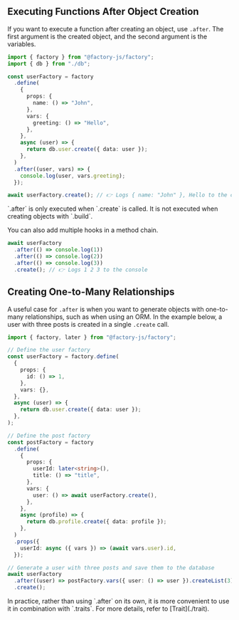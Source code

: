 
## Executing Functions After Object Creation

If you want to execute a function after creating an object, use `.after`. The first argument is the created object, and the second argument is the variables.

```ts {18-20}
import { factory } from "@factory-js/factory";
import { db } from "./db";

const userFactory = factory
  .define(
    {
      props: {
        name: () => "John",
      },
      vars: {
        greeting: () => "Hello",
      },
    },
    async (user) => {
      return db.user.create({ data: user });
    },
  )
  .after((user, vars) => {
    console.log(user, vars.greeting);
  });

await userFactory.create(); // 👉 Logs { name: "John" }, Hello to the console
```

<Callout type="warning" emoji="⚠️">
  `.after` is only executed when `.create` is called. It is not executed when
  creating objects with `.build`.
</Callout>

You can also add multiple hooks in a method chain.

```ts
await userFactory
  .after(() => console.log(1))
  .after(() => console.log(2))
  .after(() => console.log(3))
  .create(); // 👉 Logs 1 2 3 to the console
```

## Creating One-to-Many Relationships

A useful case for `.after` is when you want to generate objects with one-to-many relationships, such as when using an ORM. In the example below, a user with three posts is created in a single `.create` call.

```ts {38}
import { factory, later } from "@factory-js/factory";

// Define the user factory
const userFactory = factory.define(
  {
    props: {
      id: () => 1,
    },
    vars: {},
  },
  async (user) => {
    return db.user.create({ data: user });
  },
);

// Define the post factory
const postFactory = factory
  .define(
    {
      props: {
        userId: later<string>(),
        title: () => "title",
      },
      vars: {
        user: () => await userFactory.create(),
      },
    },
    async (profile) => {
      return db.profile.create({ data: profile });
    },
  )
  .props({
    userId: async ({ vars }) => (await vars.user).id,
  });

// Generate a user with three posts and save them to the database
await userFactory
  .after((user) => postFactory.vars({ user: () => user }).createList(3))
  .create();
```

<Callout type="info">
  In practice, rather than using `.after` on its own, it is more convenient to
  use it in combination with `.traits`. For more details, refer to
  [Trait](./trait).
</Callout>
